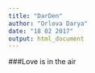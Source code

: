 ```yaml
---
title: "DarDen"
author: "Orlova Darya"
date: "18 02 2017"
output: html_document
---
```


###Love is in the air